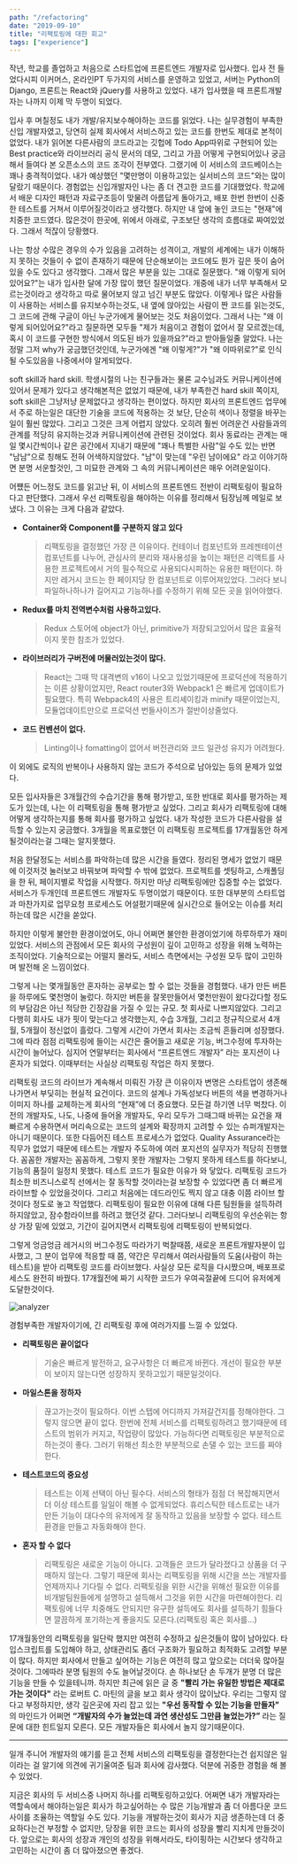 ```yaml
---
path: "/refactoring"
date: "2019-09-10"
title: "리팩토링에 대한 회고"
tags: ["experience"]
---
```


작년, 학교를 졸업하고 처음으로 스타트업에 프론트엔드 개발자로 입사했다. 입사 전 들었다시피 이커머스, 온라인PT 두가지의 서비스를 운영하고 있었고, 서버는 Python의 Django, 프론트는 React와 jQuery를 사용하고 있었다. 내가 입사했을 때 프론트개발자는 나까지 이제 막 두명이 되었다.

입사 후 며칠정도 내가 개발/유지보수해야하는 코드를 읽었다. 나는 실무경험이 부족한 신입 개발자였고, 당연히 실제 회사에서 서비스하고 있는 코드를 한번도 제대로 본적이 없었다. 내가 읽어본 다른사람의 코드라고는 깃헙에 Todo App따위로 구현되어 있는 Best practice와 라이브러리 공식 문서의 데모, 그리고 가끔 어떻게 구현되어있나 궁금해서 들여다 본 오픈소스의 코드 조각이 전부였다. 그랬기에 이 서비스의 코드베이스는 꽤나 충격적이었다. 내가 예상했던 "몇만명이 이용하고있는 실서비스의 코드"와는 많이 달랐기 때문이다. 경험없는 신입개발자인 나는 좀 더 견고한 코드를 기대했었다. 학교에서 배운 디자인 패턴과 자료구조등이 맞물려 아름답게 돌아가고, 배포 한번 한번이 신중한 테스트를 거쳐서 이루어질것이라고 생각했다. 하지만 내 앞에 놓인 코드는 "현재"에 치중한 코드였다. 많은것이 한곳에, 위에서 아래로, 구조보단 생각의 흐름대로 짜여있었다. 그래서 적잖이 당황했다.

나는 항상 수많은 경우의 수가 있음을 고려하는 성격이고, 개발의 세계에는 내가 이해하지 못하는 것들이 수 없이 존재하기 때문에 단순해보이는 코드에도 뭔가 깊은 뜻이 숨어 있을 수도 있다고 생각했다. 그래서 많은 부분을 있는 그대로 질문했다. "왜 이렇게 되어있어요?"는 내가 입사한 달에 가장 많이 했던 질문이었다. 개중에 내가 너무 부족해서 모르는것이라고 생각하고 따로 물어보지 않고 넘긴 부분도 많았다. 이렇게나 많은 사람들이 사용하는 서비스를 유지보수하는것도, 내 옆에 앉아있는 사람이 짠 코드를 읽는것도, 그 코드에 관해 구글이 아닌 누군가에게 물어보는 것도 처음이었다. 그래서 나는 "왜 이렇게 되어있어요?"라고 질문하면 모두들 "제가 처음이고 경험이 없어서 잘 모르겠는데, 혹시 이 코드를 구현한 방식에서 의도된 바가 있을까요?"라고 받아들일줄 알았다. 나는 정말 그저 why가 궁금했던것인데, 누군가에겐 "왜 이렇게?"가 "왜 이따위로?"로 인식 될 수도있음을 나중에서야 알게되었다. 

soft skill과 hard skill. 학생시절의 나는 친구들과는 물론 교수님과도 커뮤니케이션에 있어서 문제가 있다고 생각해본적은 없었기 때문에, 내가 부족한건 hard skill 쪽이지, soft skill은 그냥저냥 문제없다고 생각하는 편이었다. 하지만 회사의 프론트엔드 업무에서 주로 하는일은 대단한 기술을 코드에 적용하는 것 보단, 단순히 색이나 정렬을 바꾸는 일이 훨씬 많았다. 그리고 그것은 크게 어렵지 않았다. 오히려 훨씬 어려운건 사람들과의 관계를 적당히 유지하는것과 커뮤니케이션에 관련된 것이었다. 회사 동료라는 관계는 매일 몇시간씩이나 같은 공간에서 지내기 때문에 "꽤나 특별한 사람"일 수도 있는 반면 "남남"으로 칭해도 전혀 어색하지않았다. "남"이 맞는데 "우린 남이에요" 라고 이야기하면 분명 서운할것인, 그 미묘한 관계와 그 속의 커뮤니케이션은 매우 어려운일이다.

어쩄든 어느정도 코드를 읽고난 뒤, 이 서비스의 프론트엔드 전반이 리팩토링이 필요하다고 판단했다. 그래서 우선 리팩토링을 해야하는 이유를 정리해서 팀장님께 메일로 보냈다. 그 이유는 크게 다음과 같았다.

- **Container와 Component를 구분하지 않고 있다**
  > 리팩토링을 결정했던 가장 큰 이유이다. 컨테이너 컴포넌트와 프레젠테이션 컴포넌트를 나누어, 관심사의 분리와 재사용성을 높이는 패턴은 리액트를 사용한 프로젝트에서 거의 필수적으로 사용되다시피하는 유용한 패턴이다. 하지만 레거시 코드는 한 페이지당 한 컴포넌트로 이루어져있었다. 그러다 보니 파일하나하나가 길어지고 기능하나를 수정하기 위해 모든 곳을 읽어야했다.

- **Redux를 마치 전역변수처럼 사용하고있다.**
  > Redux 스토어에 object가 아닌, primitive가 저장되고있어서 많은 효율적이지 못한 참조가 있었다.

- **라이브러리가 구버전에 머물러있는것이 많다.**
  > React는 그때 막 대격변의 v16이 나오고 있었기때문에 프로덕션에 적용하기는 이른 상황이었지만, React router3와 Webpack1 은 빠르게 업데이트가 필요했다. 특히 Webpack4의 사용은 트리셰이킹과 minify 때문이었는지, 모듈업데이트만으로 프로덕션 번들사이즈가 절반이상줄었다.

- **코드 컨벤션이 없다.**
  > Linting이나 fomatting이 없어서 버전관리와 코드 일관성 유지가 어려웠다.

이 외에도 로직의 반복이나 사용하지 않는 코드가 주석으로 남아있는 등의 문제가 있었다.

모든 입사자들은 3개월간의 수습기간을 통해 평가받고, 또한 반대로 회사를 평가하는 제도가 있는데, 나는 이 리팩토링을 통해 평가받고 싶었다. 그리고 회사가 리팩토링에 대해 어떻게 생각하는지를 통해 회사를 평가하고 싶었다. 내가 작성한 코드가 다른사람을 설득할 수 있는지 궁금했다. 3개월을 목표로했던 이 리팩토링 프로젝트를 17개월동안 하게될것이라는걸 그때는 알지못했다.

처음 한달정도는 서비스를 파악하는데 많은 시간을 들였다. 정리된 명세가 없었기 때문에 이것저것 눌러보고 바꿔보며 파악할 수 밖에 없었다. 프로젝트를 셋팅하고, 스캐폴딩을 한 뒤, 페이지별로 작업을 시작했다. 하지만 마냥 리팩토링에만 집중할 수는 없었다. 서비스가 두개인데 프론트엔드 개발자도 두명이었기 때문이다. 또한 대부분의 스타트업과 마찬가지로 업무요청 프로세스도 어설펐기때문에 실시간으로 들어오는 이슈를 처리하는데 많은 시간을 쏟았다.

하지만 이렇게 불안한 환경이었어도, 아니 어쩌면 불안한 환경이었기에 하루하루가 재미있었다. 서비스의 관점에서 모든 회사의 구성원이 깊이 고민하고 성장을 위해 노력하는 조직이었다. 기술적으로는 어떨지 몰라도, 서비스 측면에서는 구성원 모두 많이 고민하며 발전해 온 느낌이었다.

그렇게 나는 몇개월동안 혼자하는 공부로는 할 수 없는 것들을 경험했다. 내가 만든 버튼을 하루에도 몇천명이 눌렀다. 하지만 버튼을 잘못만들어서 몇천만원이 왔다갔다할 정도의 부담감은 아닌 적당한 긴장감을 가질 수 있는 규모. 첫 회사로 나쁘지않았다. 그리고 다행히 회사도 내가 핏이 맞는다고 생각했는지, 수습 3개월, 그리고 정규직으로서 4개월, 5개월이 정신없이 흘렀다.
그렇게 시간이 가면서 회사는 조금씩 흔들리며 성장했다. 그에 따라 점점 리팩토링에 들이는 시간은 줄어들고 새로운 기능, 버그수정에 투자하는 시간이 늘어났다. 심지어 연말부터는 회사에서 “프론트엔드 개발자” 라는 포지션이 나 혼자가 되었다. 이때부터는 사실상 리팩토링 작업은 하지 못했다.

리팩토링 코드의 라이브가 계속해서 미뤄진 가장 큰 이유이자 변명은 스타트업이 생존해나가면서 부딪히는 현실적 요건이다. 코드의 설계나 가독성보다 버튼의 색을 변경하거나 이미지 하나를 교체하는게 회사의 “현재”에 더 중요했다. 모든걸 하기엔 너무 벅찼다. 이전의 개발자도, 나도, 나중에 들어올 개발자도, 우리 모두가 그때그때 바뀌는 요건을 재빠르게 수용하면서 머리속으로는 코드의 설계와 확장까지 고려할 수 있는 슈퍼개발자는 아니기 때문이다.
또한 다듬어진 테스트 프로세스가 없었다. Quality Assurance라는 직무가 없었기 때문에 테스트는 개발자 주도하에 여러 포지션의 실무자가 적당히 진행했다. 꼼꼼한 개발자는 꼼꼼하게, 그렇지 못한 개발자는 그렇지 못하게 테스트를 하다보니, 기능의 품질이 일정치 못했다. 테스트 코드가 필요한 이유가 와 닿았다. 리팩토링 코드가 최소한 비즈니스로직 선에서는 잘 동작할 것이라는걸 보장할 수 있었다면 좀 더 빠르게 라이브할 수 있었을것이다. 그리고 처음에는 데드라인도 찍지 않고 대충 이쯤 라이브 할 것이다 정도로 놓고 작업했다. 리팩토링이 필요한 이유에 대해 다른 팀원들을 설득하려 하지않았고, 잠수함라이브를 하려고 했던것 같다. 그러다보니 리팩토링의 우선순위는 항상 가장 밑에 있었고, 기간이 길어지면서 리팩토링에 리팩토링이 반복되었다.

그렇게 엉금엉금 레거시의 버그수정도 따라가기 벅찰때쯤, 새로운 프론트개발자분이 입사했고, 그 분이 업무에 적응할 때 쯤, 약간은 무리해서 여러사람들의 도움(사람이 하는 테스트)을 받아 리팩토링 코드를 라이브했다. 사실상 모든 로직을 다시짰으며, 배포프로세스도 완전히 바꿨다.
17개월전에 짜기 시작한 코드가 우여곡절끝에 드디어 유저에게 도달한것이다.

![analyzer](../images/refactoring/analyzer.png)

경험부족한 개발자이기에, 긴 리팩토링 후에 여러가지를 느낄 수 있었다.

- **리팩토링은 끝이없다**
  >기술은 빠르게 발전하고, 요구사항은 더 빠르게 바뀐다. 개선이 필요한 부분이 보이지 않는다면 성장하지 못하고있기 때문일것이다.

- **마일스톤을 정하자**
  >끊고가는것이 필요하다. 이번 스텝에 어디까지 가져갈건지를 정해야한다. 그렇지 않으면 끝이 없다.
  한번에 전체 서비스를 리팩토링하려고 했기때문에 테스트의 범위가 커지고, 작업량이 많았다. 가능하다면 리팩토링은 부분적으로 하는것이 좋다. 그러기 위해선 최소한 부분적으로 손댈 수 있는 코드를 짜야한다.

- **테스트코드의 중요성**
  >테스트는 이제 선택이 아닌 필수다. 서비스의 형태가 점점 더 복잡해지면서 더 이상 테스트를 일일이 해볼 수 없게되었다. 휴리스틱한 테스트로는 내가 만든 기능이 대다수의 유저에게 잘 동작하고 있음을 보장할 수 없다. 테스트환경을 만들고 자동화해야 한다.

- **혼자 할 수 없다**
  >리팩토링은 새로운 기능이 아니다. 고객들은 코드가 달라졌다고 상품을 더 구매하지 않는다. 그렇기 때문에 회사는 리팩토링을 위해 시간을 쓰는 개발자를 언제까지나 기다릴 수 없다. 리팩토링을 위한 시간을 위해선 필요한 이유를 비개발팀원들에게 설명하고 설득해서 그것을 위한 시간을 마련해야한다. 리팩토링에 너무 치중해도 안되지만 유구한 설득에도 회사를 설득하기 힘들다면 깔끔하게 포기하는게 좋을지도 모른다.(리팩토링 혹은 회사를…)

17개월동안의 리팩토링을 일단락 했지만 여전히 수정하고 싶은것들이 많이 남아있다. 타입스크립트를 도입해야 하고, 상태관리도 좀더 구조화가 필요하고 최적화도 고려할 부분이 많다. 하지만 회사에서 만들고 싶어하는 기능은 여전히 많고 앞으로는 더더욱 많아질것이다. 그에따라 분명 팀원의 수도 늘어날것이다. 손 하나보단 손 두개가 분명 더 많은 기능을 만들 수 있을테니까. 하지만 최근에 읽은 글 중 **"빨리 가는 유일한 방법은 제대로 가는 것이다"** 라는 로버트 C. 마틴의 글을 보고 회사 생각이 많이났다. 우리는 그렇지 않다고 부정하지만, 생각 깊은곳에 자리 잡고 있는 **"우선 동작할 수 있는 기능을 만들자"** 의 마인드가 어쩌면 **“개발자의 수가 늘었는데 과연 생산성도 그만큼 늘었는가?”** 라는 질문에 대한 힌트일지 모른다. 모든 개발자들은 회사에서 놀지 않기때문이다.

---

일개 주니어 개발자의 얘기를 듣고 전체 서비스의 리팩토링을 결정한다는건 쉽지않은 일이라는 걸 알기에 의견에 귀기울여준 팀과 회사에 감사했다. 덕분에 귀중한 경험을 해 볼 수 있었다.

지금은 회사의 두 서비스중 나머지 하나를 리팩토링하고있다. 어쩌면 내가 개발자라는 역할속에서 해야하는일은 회사가 하고싶어하는 수 많은 기능개발과 좀 더 아름다운 코드 사이를 조율하는 역할일 수도 있다. 기능을 개발하는것이 회사가 지금 생존하는데 더 중요하다는건 부정할 수 없지만, 당장을 위한 코드는 회사의 성장을 빨리 지치게 만들것이다. 앞으로는 회사의 성장과 개인의 성장을 위해서라도, 타이핑하는 시간보다 생각하고 고민하는 시간이 좀 더 많아졌으면 좋겠다.
